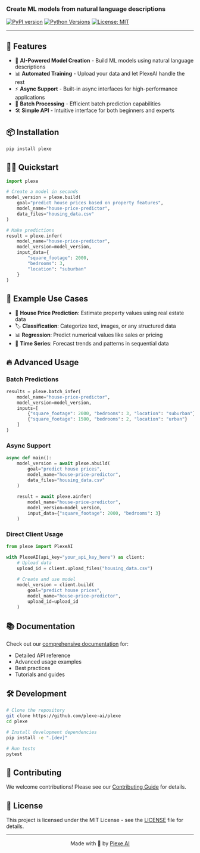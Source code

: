 ### Create ML models from natural language descriptions

[![PyPI version](https://badge.fury.io/py/plexe.svg)](https://badge.fury.io/py/plexe)
[![Python Versions](https://img.shields.io/pypi/pyversions/plexe.svg)](https://pypi.org/project/plexe)
[![License: MIT](https://img.shields.io/badge/License-MIT-yellow.svg)](https://opensource.org/licenses/MIT)


---

## 🚀 Features

- 🤖 **AI-Powered Model Creation** - Build ML models using natural language descriptions
- 📊 **Automated Training** - Upload your data and let PlexeAI handle the rest
- ⚡ **Async Support** - Built-in async interfaces for high-performance applications
- 🔄 **Batch Processing** - Efficient batch prediction capabilities
- 🛠️ **Simple API** - Intuitive interface for both beginners and experts

## 📦 Installation

```bash
pip install plexe
```

## 🏃‍♂️ Quickstart

```python
import plexe

# Create a model in seconds
model_version = plexe.build(
    goal="predict house prices based on property features",
    model_name="house-price-predictor",
    data_files="housing_data.csv"
)

# Make predictions
result = plexe.infer(
    model_name="house-price-predictor",
    model_version=model_version,
    input_data={
        "square_footage": 2000,
        "bedrooms": 3,
        "location": "suburban"
    }
)
```

## 🎯 Example Use Cases

- 🏡 **House Price Prediction**: Estimate property values using real estate data
- 🏷️ **Classification**: Categorize text, images, or any structured data
- 📊 **Regression**: Predict numerical values like sales or pricing
- 🔄 **Time Series**: Forecast trends and patterns in sequential data

## 🔥 Advanced Usage

### Batch Predictions

```python
results = plexe.batch_infer(
    model_name="house-price-predictor",
    model_version=model_version,
    inputs=[
        {"square_footage": 2000, "bedrooms": 3, "location": "suburban"},
        {"square_footage": 1500, "bedrooms": 2, "location": "urban"}
    ]
)
```

### Async Support

```python
async def main():
    model_version = await plexe.abuild(
        goal="predict house prices",
        model_name="house-price-predictor",
        data_files="housing_data.csv"
    )
    
    result = await plexe.ainfer(
        model_name="house-price-predictor",
        model_version=model_version,
        input_data={"square_footage": 2000, "bedrooms": 3}
    )
```

### Direct Client Usage

```python
from plexe import PlexeAI

with PlexeAI(api_key="your_api_key_here") as client:
    # Upload data
    upload_id = client.upload_files("housing_data.csv")
    
    # Create and use model
    model_version = client.build(
        goal="predict house prices",
        model_name="house-price-predictor",
        upload_id=upload_id
    )
```

## 📚 Documentation

Check out our [comprehensive documentation](https://docs.plexe.ai) for:

- Detailed API reference
- Advanced usage examples
- Best practices
- Tutorials and guides

## 🛠️ Development

```bash
# Clone the repository
git clone https://github.com/plexe-ai/plexe
cd plexe

# Install development dependencies
pip install -e ".[dev]"

# Run tests
pytest
```

## 🤝 Contributing

We welcome contributions! Please see our [Contributing Guide](CONTRIBUTING.md) for details.

## 📄 License

This project is licensed under the MIT License - see the [LICENSE](LICENSE) file for details.

---

<div align="center">

Made with 🫶 by [Plexe AI](https://plexe.ai)

</div>
